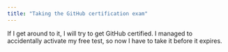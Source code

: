 ```yaml
---
title: "Taking the GitHub certification exam"
---
```


If I get around to it, I will try to get GitHub certified. I managed to accidentally activate my free test, so now I have to take it before it expires.